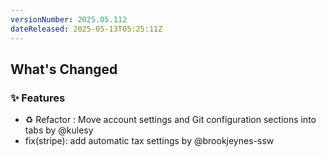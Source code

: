 ```yaml
---
versionNumber: 2025.05.112
dateReleased: 2025-05-13T05:25:11Z
---
```




## What's Changed
### ✨ Features
* ♻️ Refactor : Move account settings and Git configuration sections into tabs by @kulesy
* fix(stripe): add automatic tax settings by @brookjeynes-ssw



